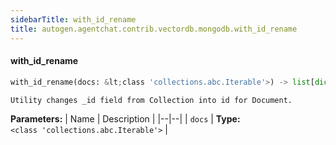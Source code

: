 ```yaml
---
sidebarTitle: with_id_rename
title: autogen.agentchat.contrib.vectordb.mongodb.with_id_rename
---
```


<code class="doc-symbol doc-symbol-heading doc-symbol-function"></code>
#### with_id_rename
<a href="#autogen.agentchat.contrib.vectordb.mongodb..with_id_rename" class="headerlink" title="Permanent link"></a>

```python
with_id_rename(docs: &lt;class 'collections.abc.Iterable'>) -> list[dict[str, typing.Any]]
```

    Utility changes _id field from Collection into id for Document.

<b>Parameters:</b>
| Name | Description |
|--|--|
| `docs` | **Type:** `<class 'collections.abc.Iterable'>` |

<br />